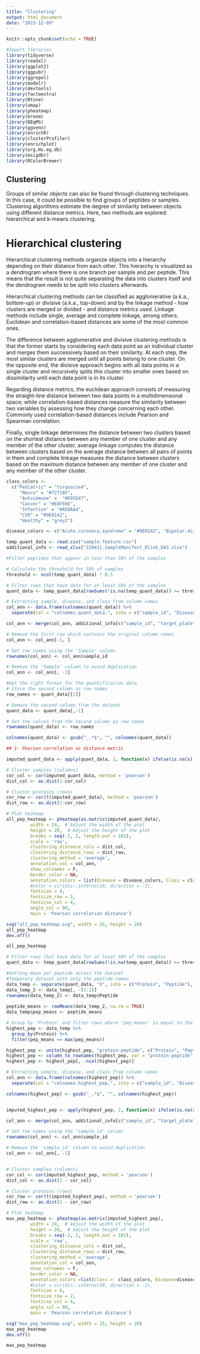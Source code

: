 ```yaml
---
title: "Clustering"
output: html_document
date: "2023-12-09"
---
```


```r
knitr::opts_chunk$set(echo = TRUE)
```

```r
#Import libraries
library(tidyverse)
library(readxl)
library(ggplot2)
library(ggpubr)
library(ggrepel)
library(modelr)
library(devtools)
library(factoextra)
library(Rtsne)
library(umap)
library(pheatmap)
library(broom)
library(DEqMS)
library(ggvenn)
library(enrichR)
library(clusterProfiler)
library(enrichplot)
library(org.Hs.eg.db)
library(msigdbr)
library(RColorBrewer)
```

## Clustering

Groups of similar objects can also be found through clustering techniques. In this case, it could be possible to find groups of peptides or samples. Clustering algorithms estimate the degree of similarity between objects using different distance metrics. Here, two methods are explored: hierarchical and k-means clustering.

# Hierarchical clustering

Hierarchical clustering methods organize objects into a hierarchy depending on their distance from each other. This hierarchy is visualized as a dendrogram where there is one branch per sample and per peptide. This means that the result is not quite separating the data into clusters itself and the dendrogram needs to be split into clusters afterwards.

Hierarchical clustering methods can be classified as agglomerative (a.k.a., bottom-up) or divisive (a.k.a., top-down) and by the linkage method - how clusters are merged or divided - and distance metrics used. Linkage methods include single, average and complete linkage, among others. Euclidean and correlation-based distances are some of the most common ones. 

The difference between agglomerative and divisive clustering methods is that the former starts by considering each data point as an individual cluster and merges them successively based on their similarity. At each step, the most similar clusters are merged until all points belong to one cluster. On the opposite end, the divisive approach begins with all data points in a single cluster and recursively splits this cluster into smaller ones based on dissimilarity until each data point is in its cluster.

Regarding distance metrics, the euclidean approach consists of measuring the straight-line distance between two data points in a multidimensional space; while correlation-based distances measure the similarity between two variables by assessing how they change concerning each other. Commonly used correlation-based distances include Pearson and Spearman correlation.

Finally, single linkage determines the distance between two clusters based on the shortest distance between any member of one cluster and any member of the other cluster, average linkage computes the distance between clusters based on the average distance between all pairs of points in them and complete linkage measures the distance between clusters based on the maximum distance between any member of one cluster and any member of the other cluster.



```r
class_colors <- 
  c("Pediatric" = "turquoise4",
     "Neuro" = "#7271B5",
     "Autoimmune" =  "#E95D47",
     "Cancer" = "#EAF69E",
     "Infection" = "#A5DAA4",
     "CVD" = "#9E0142",
     "Healthy" = "grey2")

disease_colors <- c("Acute.coronary.syndrome" = "#9E0142", "Bipolar.disorder" =  "#5E4FA2", "Chronic.Liver.Disease..CLD." = "#B41A47", "Fatty.Liver.Disease"="#CB334C", "Healthy" = "grey2", "Hepatocellular.cancer" = "#EAF69E", "Melanoma" = "#D7EF9B", "Multiple.sclerosis"= "#FCA85E", "Myositis" = "#F4FAAE", "NA"= "white", "NAFLD" = "#DC494C", "Necrotizing.soft.tissue.infection"= "#A5DAA4", "Obesity" = "#E95D47", "Occlusion.or.stenosis.of.the.carotid.artery" = "#F47245", "Pancreatic.cancer"= "#BEE5A0", "Pediatric.Diseases" = "#3F96B7", "Pneumonia" = "#88CFA4", "Pyelonephritis" ="#6BC4A4", "Rheumatoid.arthritis" = "#FDBE6E", "Schizophrenia" =  "#4B66AD", "Scleroderma"= "#FDD380", "Sepsis" = "#54AEAC", "Sjögrens.syndrome" = "#FEE593", "Systemisk.Lupus.Erythematosus" = "#FEF2A9", "Venous.thromboembolism" = "#F88D51", "Venous.thromboembolism..suspected." = "#F88D51", "Viral.hepatitis.related.cirrhosis"= "#FFFFBF")
```

```r

temp_quant_data <- read.csv("sample-feature.csv")
additional_info <- read_xlsx("220411_SampleManifest_Olink_DA3.xlsx")

#Filter peptides that appear in less than 50% of the samples

# Calculate the threshold for 50% of samples
threshold <- ncol(temp_quant_data) * 0.5

# Filter rows that have data for at least 50% of the samples
quant_data <- temp_quant_data[rowSums(!is.na(temp_quant_data)) >= threshold, ]

# Extracting sample, disease, and class from column names
col_ann <- data.frame(colnames(quant_data)) %>%
  separate(col = "colnames.quant_data.", into = c("sample_id", "Disease", "Class"), sep = "_")

col_ann <- merge(col_ann, additional_info[c("sample_id", "target_plate")], by = "sample_id", all.x = TRUE)

# Remove the first row which contains the original column names
col_ann <- col_ann[-1, ]

# Set row names using the 'Sample' column
rownames(col_ann) <- col_ann$sample_id

# Remove the 'Sample' column to avoid duplication
col_ann <- col_ann[, -1]

#Get the right format for the quantification data
# Store the second column as row names
row_names <- quant_data[[1]]

# Remove the second column from the dataset
quant_data <- quant_data[,-1]

# Set the values from the second column as row names
rownames(quant_data) <- row_names

colnames(quant_data) <- gsub("_.*$", "", colnames(quant_data))

## 1- Pearson correlation as distance metric

imputed_quant_data <- apply(quant_data, 2, function(x) ifelse(is.na(x), mean(x, na.rm = TRUE), x))

# Cluster samples (columns)
cor_col <- cor(imputed_quant_data, method = 'pearson')
dist_col <- as.dist(1-cor_col)

# Cluster proteins (rows)
cor_row <- cor(t(imputed_quant_data), method = 'pearson')
dist_row <- as.dist(1-cor_row)

# Plot heatmap
all_pep_heatmap <- pheatmap(as.matrix(imputed_quant_data),
         width = 24,  # Adjust the width of the plot
         height = 20,  # Adjust the height of the plot
         breaks = seq(-2, 2, length.out = 101),
         scale = 'row',
         clustering_distance_cols = dist_col,
         clustering_distance_rows = dist_row,
         clustering_method = 'average',
         annotation_col = col_ann,
         show_colnames = F,
         border_color = NA,
         annotation_colors = list(Disease = disease_colors, Class = class_colors),
         #color = viridis::inferno(20, direction = -1),
         fontsize = 4,
         fontsize_row = 2,
         fontzise_col = 4,
         angle_col = 90,
         main = 'Pearson correlation distance')

svg("all_pep_heatmap.svg", width = 25, height = 20)
all_pep_heatmap
dev.off()

all_pep_heatmap
```


```r

# Filter rows that have data for at least 50% of the samples
quant_data <- temp_quant_data[rowSums(!is.na(temp_quant_data)) >= threshold, ]

#Getting mean per peptide across the dataset
#Temporary dataset with only the peptide names
data_temp <- separate(quant_data, "X", into = c("Protein", "Peptide"), sep = "-")
data_temp_2 <- data_temp[, -(1:2)]
rownames(data_temp_2) <- data_temp$Peptide
 
peptide_means <- rowMeans(data_temp_2, na.rm = TRUE)
data_temp$pep_means <- peptide_means

# Group by 'Protein' and filter rows where 'pep_means' is equal to the maximum 'pep_means'
highest_pep <- data_temp %>%
  group_by(Protein) %>%
  filter(pep_means == max(pep_means))

highest_pep <- unite(highest_pep, "protein-peptide", c("Protein", "Peptide"), sep = "-")
highest_pep <- column_to_rownames(highest_pep, var = "protein-peptide")
highest_pep <- highest_pep[, -ncol(highest_pep)]

# Extracting sample, disease, and class from column names
col_ann <- data.frame(colnames(highest_pep)) %>%
  separate(col = "colnames.highest_pep.", into = c("sample_id", "Disease", "Class"), sep = "_")

colnames(highest_pep) <- gsub("_.*$", "", colnames(highest_pep))


imputed_highest_pep <- apply(highest_pep, 2, function(x) ifelse(is.na(x), mean(x, na.rm = TRUE), x))

col_ann <- merge(col_ann, additional_info[c("sample_id", "target_plate")], by = "sample_id", all.x = TRUE)

# Set row names using the 'sample_id' column
rownames(col_ann) <- col_ann$sample_id

# Remove the 'sample_id' column to avoid duplication
col_ann <- col_ann[, -1]


# Cluster samples (columns)
cor_col <- cor(imputed_highest_pep, method = 'pearson')
dist_col <- as.dist(1 - cor_col)

# Cluster proteins (rows)
cor_row <- cor(t(imputed_highest_pep), method = 'pearson')
dist_row <- as.dist(1 - cor_row)

# Plot heatmap
max_pep_heatmap <- pheatmap(as.matrix(imputed_highest_pep),
         width = 24,  # Adjust the width of the plot
         height = 20,  # Adjust the height of the plot
         breaks = seq(-2, 2, length.out = 101),
         scale = 'row',
         clustering_distance_cols = dist_col,
         clustering_distance_rows = dist_row,
         clustering_method = 'average',
         annotation_col = col_ann,
         show_colnames = F,
         border_color = NA,
         annotation_colors =list(Class =  class_colors, Disease=disease_colors),
         #color = viridis::inferno(20, direction = -1),
         fontsize = 6,
         fontsize_row = 2,
         fontzise_col = 4,
         angle_col = 90,
         main = 'Pearson correlation distance')

svg("max_pep_heatmap.svg", width = 25, height = 20)
max_pep_heatmap
dev.off()

max_pep_heatmap
```


